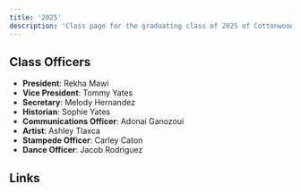 ```yaml
---
title: '2025'
description: 'Class page for the graduating class of 2025 of Cottonwood High School.'
---
```


## Class Officers

- **President**: Rekha Mawi
- **Vice President**: Tommy Yates
- **Secretary**: Melody Hernandez
- **Historian**: Sophie Yates
- **Communications Officer**: Adonai Ganozoui
- **Artist**: Ashley Tlaxca
- **Stampede Officer**: Carley Caton
- **Dance Officer**: Jacob Rodriguez

## Links


<CardGrid>
  <LinkCard
    title="Class of '25 Instagram"
    href="https://www.instagram.com/colts24_25/"
    description="The active instagram for announcements."
  />
</CardGrid>
